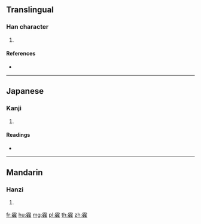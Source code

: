 {{character info/new}}
==Translingual==

===Han character===
{{Han char|rn=173|rad=雨|as=16|sn=24|four=10214|canj=MBOGG}}

# {{defn|Han|sort=雨16}}

====References====
* {{Han ref|kx=1380.170|dkj=42525|dj=1889.270|hdz=64083.020|uh=9743|ud=38723|bh=F8CF|bd=63695}}

----

==Japanese==

===Kanji===
{{ja-kanji|grade=|rs=雨16}}

# {{defn|lang=ja|sort=雨16}}

====Readings====
* {{ja-readings|on=[[かく]] (kaku), [[すい]] (sui)|kun=[[はおと]] (haoto)}}

----

==Mandarin==

===Hanzi===
{{cmn-hanzi|pin=[[huò]] ([[huo4]])|wg=huo<sup>4</sup>}}

# {{defn|lang=cmn|sort=雨16}}

[[fr:靃]]
[[hu:靃]]
[[mg:靃]]
[[pl:靃]]
[[th:靃]]
[[zh:靃]]